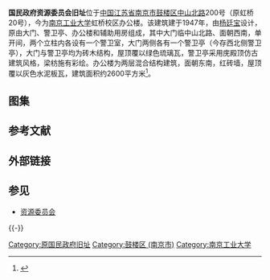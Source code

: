 {{文物保护单位
|级别 = 市县级
|省名 = 江苏省
|市/县名 = 南京市
|图片 =
|名称 = 原国民政府资源委员会旧址
|编号 = 3-68
|分类 = 近现代重要史迹及代表性建筑
|所在 = {{CHN}}[[江蘇省|江蘇省]][[南京市|南京市]][[鼓楼区_(南京市)|鼓楼区]]中山北路200号
|时代 = 民国
|登录 = 2006年6月
}}
 
'''国民政府资源委员会旧址'''位于[[中国|中国]][[江苏省|江苏省]][[南京市|南京市]][[鼓楼区_(南京市)|鼓楼区]][[中山北路_(南京)|中山北路]]200号（原虹桥20号），今为[[南京工业大学|南京工业大学]]虹桥校区办公楼。该建筑建于1947年，由[[杨廷宝|杨廷宝]]设计，原由大门、警卫亭、办公楼和辅助用房组成，其中大门临中山北路、面朝西南，单开间，两个立柱内各设有一个警卫室，大门两侧各有一个警卫亭（今存西北侧警卫亭），大门与警卫亭均为砖木结构，屋顶覆以绿色琉璃瓦，警卫亭采用庑殿顶仿古建筑风格，梁枋施有彩绘。办公楼为两层混合结构建筑，面朝东南，红砖墙，屋顶覆以灰色水泥板瓦，建筑面积约2600平方米<ref>{{cite web |url = http://www.njmgjz.cn/xzjz/b238 |title = 《国民政府资源委员会》 |accessdate = 2013-08-12 |work =  |publisher = 南京民国建筑网 |archive-url = https://web.archive.org/web/20141021205640/http://www.njmgjz.cn/xzjz/b238 |archive-date = 2014-10-21 |dead-url = yes }}</ref>。

== 图集 ==
{{gallery
|File:Former Committee of Resources in Najing 2011-10.JPG|主楼南侧
|File:Former Committee of Resources in Nanjing 01 2011-10.JPG|主楼南侧入口
|File:Former Committee of Resources in Nanjing 02 2011-10.JPG|主楼南侧东半部分
|File:Former Committee of Resources in Nanjing 03 2011-10.JPG|主楼北侧沿街
}}

== 参考文献 ==
{{Reflist}}

== 外部链接 ==
{{Commons category|Former Committee of Resources in Nanjing}}

== 参见 ==
* [[资源委员会|资源委员会]]

{{-}}
{{南京民国建筑|nocat}}
{{nanjing-stub}}

{{DEFAULTSORT:G}}
[[Category:原国民政府旧址|Category:原国民政府旧址]]
[[Category:鼓楼区_(南京市)|Category:鼓楼区 (南京市)]]
[[Category:南京工业大学|Category:南京工业大学]]
